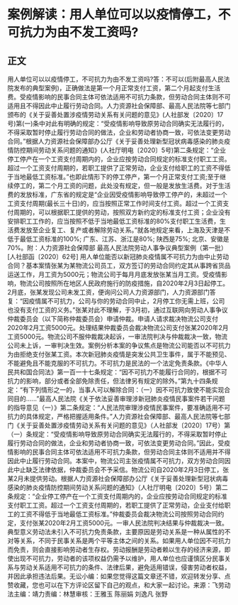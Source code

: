 # 案例解读：用人单位可以以疫情停工，不可抗力为由不发工资吗? 
## 正文
用人单位可以以疫情停工，不可抗力为由不发工资吗?答：不可以(后附最高人民法院发布的典型案例)，正确做法是第一个月正常支付工资，第二个月起支付生活费。受疫情影响的民事合同主体可依法适用不可抗力条款，但劳动合同主体则不可适用且不得因此中止履行劳动合同。人力资源社会保障部、最高人民法院等七部门颁布的《关于妥善处置涉疫情劳动关系有关问题的意见》(人社部发〔2020〕17号)第(一)条中对此有明确的规定：“受疫情影响导致原劳动合同确实无法履行的，不得采取暂时停止履行劳动合同的做法，企业和劳动者协商一致，可依法变更劳动合同。”根据人力资源社会保障部办公厅《关于妥善处理新型冠状病毒感染的肺炎疫情防控期间劳动关系问题的通知》(人社厅明电〔2020〕5号)第二条规定：“企业停工停产在一个工资支付周期内的，企业应按劳动合同规定的标准支付职工工资。超过一个工资支付周期的，若职工提供了正常劳动，企业支付给职工的工资不得低于当地最低工资标准。”也即此情形下的停工停产，第一个月正常支付工资;至于继续停工的，第二个月工资的问题，此处没有规定，但一般是发放生活费。对于生活费的发放标准，广东省的规定是“企业因受疫情影响导致停工停产的，未超过一个工资支付周期(最长三十日)的，应当按照正常工作时间支付工资。超过一个工资支付周期的，可以根据职工提供的劳动，按照双方新约定的标准支付工资；企业没有安排职工工作的，应当按照不低于当地最低工资标准的80%支付职工生活费，生活费发放至企业复工、复产或者解除劳动关系。”就各地规定来看，上海及天津是不低于最低工资标准的100%; 广东、江苏、浙江是80%; 陕西是75%; 北京、安徽是70%。附：人力资源社会保障部 最高人民法院劳动人事争议典型案例（第一批）[人社部函〔2020〕62号] 用人单位能否以新冠肺炎疫情属不可抗力为由中止劳动合同？基本案情张某为某物流公司员工，双方签订的劳动合同约定其从事跨省货品运送工作，月工资为5000元；物流公司于每月月底发放张某当月工资。受疫情影响，物流公司按照所在地区人民政府施行的防疫措施，自2020年2月3日起停工。2月底，张某发现公司未发工资，便询问公司人力资源部门，人力资源部门答复：“因疫情属不可抗力，公司与你的劳动合同中止，2月停工你无需上班，公司也没有支付工资的义务。”张某对此不理解，于3月初，通过互联网向劳动人事争议仲裁委员会（以下简称仲裁委员会）申请仲裁。申请人请求裁决物流公司支付2020年2月工资5000元。处理结果仲裁委员会裁决物流公司支付张某2020年2月工资5000元。物流公司不服仲裁裁决起诉，一审法院判决与仲裁裁决一致，物流公司未上诉，一审判决生效。案例分析本案的争议焦点是物流公司能否以不可抗力为由拒绝支付张某工资。本次新冠肺炎疫情是突发公共卫生事件，属于不能预见、不能避免且不能克服的不可抗力。不可抗力是民法的一个法定免责条款。《中华人民共和国合同法》第一百一十七条规定：“因不可抗力不能履行合同的，根据不可抗力的影响，部分或者全部免除责任，但法律另有规定的除外。”第九十四条规定：“有下列情形之一的，当事人可以解除合同：（一）因不可抗力致使不能实现合同目的......”最高人民法院《关于依法妥善审理涉新冠肺炎疫情民事案件若干问题的指导意见（一）》第二条规定：“人民法院审理涉疫情民事案件，要准确适用不可抗力的具体规定，严格把握适用条件。”人力资源社会保障部、最高人民法院等七部门《关于妥善处置涉疫情劳动关系有关问题的意见》（人社部发〔2020〕17号）第（一）条规定：“受疫情影响导致原劳动合同确实无法履行的，不得采取暂时停止履行劳动合同的做法，企业和劳动者协商一致，可依法变更劳动合同。”因此，受疫情影响的民事合同主体可依法适用不可抗力条款，但劳动合同主体则不适用并不得因此中止履行劳动合同。本案中，物流公司主张疫情属不可抗力，双方劳动合同因此中止缺乏法律依据，仲裁委员会不予采信。物流公司自2020年2月3日停工，张某2月未提供劳动。根据人力资源社会保障部办公厅《关于妥善处理新型冠状病毒感染的肺炎疫情防控期间劳动关系问题的通知》（人社厅明电〔2020〕5号）第二条规定：“企业停工停产在一个工资支付周期内的，企业应按劳动合同规定的标准支付职工工资。超过一个工资支付周期的，若职工提供了正常劳动，企业支付给职工的工资不得低于当地最低工资标准。”仲裁委员会裁决物流公司按照劳动合同约定，支付张某2020年2月工资5000元。一审人民法院判决结果与仲裁裁决一致。典型意义劳动法未引入不可抗力免责条款，主要原因是劳动关系是一种从属性的不对等关系，不同于民事关系是两个平等主体之间的关系。如果用人单位因不可抗力而免责，则会直接影响劳动者生存权。劳动报酬是劳动者赖以生存的经济来源，即使出现不可抗力，劳动者的该项权益仍需予以维护，用人单位也应谨慎区分民事关系与劳动关系适用不可抗力的条件、法律后果，避免适用错误，侵害劳动者权益，并因此承担违法后果。无讼小编：如果您觉得这篇文章还不错，欢迎转发分享、点赞收藏，您也可以在下方评论区留下自己的观点，和大家一起讨论。来源：飞劳动法主编：靖力责编：林慧审核：王雅玉 陈丽娟 刘逸凡 张野